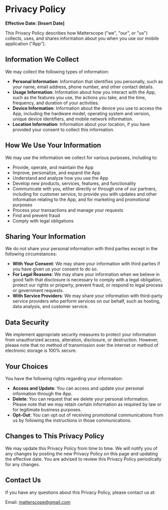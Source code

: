 
# Privacy Policy

**Effective Date: [Insert Date]**

This Privacy Policy describes how Matterscope ("we", "our", or "us") collects, uses, and shares information about you when you use our mobile application ("App").

## Information We Collect

We may collect the following types of information:

- **Personal Information**: Information that identifies you personally, such as your name, email address, phone number, and other contact details.
- **Usage Information**: Information about how you interact with the App, such as the features you use, the actions you take, and the time, frequency, and duration of your activities.
- **Device Information**: Information about the device you use to access the App, including the hardware model, operating system and version, unique device identifiers, and mobile network information.
- **Location Information**: Information about your location, if you have provided your consent to collect this information.

## How We Use Your Information

We may use the information we collect for various purposes, including to:

- Provide, operate, and maintain the App
- Improve, personalize, and expand the App
- Understand and analyze how you use the App
- Develop new products, services, features, and functionality
- Communicate with you, either directly or through one of our partners, including for customer service, to provide you with updates and other information relating to the App, and for marketing and promotional purposes
- Process your transactions and manage your requests
- Find and prevent fraud
- Comply with legal obligations

## Sharing Your Information

We do not share your personal information with third parties except in the following circumstances:

- **With Your Consent**: We may share your information with third parties if you have given us your consent to do so.
- **For Legal Reasons**: We may share your information when we believe in good faith that disclosure is necessary to comply with a legal obligation, protect our rights or property, prevent fraud, or respond to legal process or government requests.
- **With Service Providers**: We may share your information with third-party service providers who perform services on our behalf, such as hosting, data analysis, and customer service.

## Data Security

We implement appropriate security measures to protect your information from unauthorized access, alteration, disclosure, or destruction. However, please note that no method of transmission over the internet or method of electronic storage is 100% secure.

## Your Choices

You have the following rights regarding your information:

- **Access and Update**: You can access and update your personal information through the App.
- **Delete**: You can request that we delete your personal information. Please note that we may retain certain information as required by law or for legitimate business purposes.
- **Opt-Out**: You can opt out of receiving promotional communications from us by following the instructions in those communications.

## Changes to This Privacy Policy

We may update this Privacy Policy from time to time. We will notify you of any changes by posting the new Privacy Policy on this page and updating the effective date. You are advised to review this Privacy Policy periodically for any changes.

## Contact Us

If you have any questions about this Privacy Policy, please contact us at:

Email: [matterscope@gmail.com](mailto:matterscope@gmail.com)
